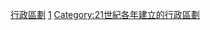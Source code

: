 {{Cat topic in year| topic=建立的行政區劃|year=2021}}
[[Category:2021年建立|行政區劃]]
[[Category:2020年代建立的行政區劃|1]]
[[Category:21世紀各年建立的行政區劃|Category:21世紀各年建立的行政區劃]]